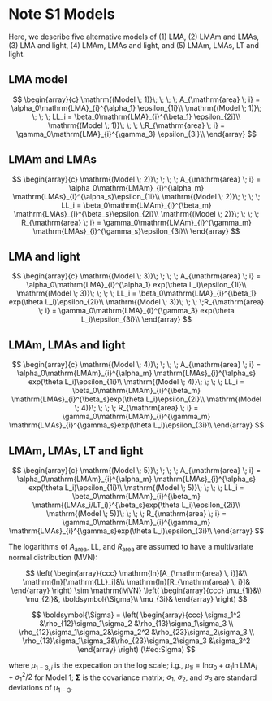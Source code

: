 # Note S1 Models

Here, we describe five alternative models of (1) LMA, (2) LMAm and LMAs, (3) LMA and light, (4) LMAm, LMAs and light, and (5) LMAm, LMAs, LT and light.

## LMA model

$$
\begin{array}{c}
\mathrm{(Model \; 1)}\; \; \; \;  A_{\mathrm{area} \; i}
= \alpha_0\mathrm{LMA}_{i}^{\alpha_1} \epsilon_{1i}\\
\mathrm{(Model \; 1)}\; \; \; \; LL_i = \beta_0\mathrm{LMA}_{i}^{\beta_1} \epsilon_{2i}\\
\mathrm{(Model \; 1)}\; \; \; \;R_{\mathrm{area} \; i}
= \gamma_0\mathrm{LMA}_{i}^{\gamma_3} \epsilon_{3i}\\
\end{array}
$$

## LMAm and LMAs

$$
\begin{array}{c}
\mathrm{(Model \; 2)}\; \; \; \;  A_{\mathrm{area} \; i}
= \alpha_0\mathrm{LMAm}_{i}^{\alpha_m} \mathrm{LMAs}_{i}^{\alpha_s}\epsilon_{1i}\\
\mathrm{(Model \; 2)}\; \; \; \; LL_i = \beta_0\mathrm{LMAm}_{i}^{\beta_m} \mathrm{LMAs}_{i}^{\beta_s}\epsilon_{2i}\\
\mathrm{(Model \; 2)}\; \; \; \;  R_{\mathrm{area} \; i}
= \gamma_0\mathrm{LMAm}_{i}^{\gamma_m} \mathrm{LMAs}_{i}^{\gamma_s}\epsilon_{3i}\\
\end{array}
$$

## LMA and light

$$
\begin{array}{c}
\mathrm{(Model \; 3)}\; \; \; \;  A_{\mathrm{area} \; i}
= \alpha_0\mathrm{LMA}_{i}^{\alpha_1} exp(\theta L_i)\epsilon_{1i}\\
\mathrm{(Model \; 3)}\; \; \; \; LL_i = \beta_0\mathrm{LMA}_{i}^{\beta_1} exp(\theta L_i)\epsilon_{2i}\\
\mathrm{(Model \; 3)}\; \; \; \;R_{\mathrm{area} \; i}
= \gamma_0\mathrm{LMA}_{i}^{\gamma_3} exp(\theta L_i)\epsilon_{3i}\\
\end{array}
$$

## LMAm, LMAs and light

$$
\begin{array}{c}
\mathrm{(Model \; 4)}\; \; \; \;  A_{\mathrm{area} \; i}
= \alpha_0\mathrm{LMAm}_{i}^{\alpha_m} \mathrm{LMAs}_{i}^{\alpha_s} exp(\theta L_i)\epsilon_{1i}\\
\mathrm{(Model \; 4)}\; \; \; \; LL_i = \beta_0\mathrm{LMAm}_{i}^{\beta_m} \mathrm{LMAs}_{i}^{\beta_s}exp(\theta L_i)\epsilon_{2i}\\
\mathrm{(Model \; 4)}\; \; \; \;  R_{\mathrm{area} \; i}
= \gamma_0\mathrm{LMAm}_{i}^{\gamma_m} \mathrm{LMAs}_{i}^{\gamma_s}exp(\theta L_i)\epsilon_{3i}\\
\end{array}
$$

## LMAm, LMAs, LT and light

$$
\begin{array}{c}
\mathrm{(Model \; 5)}\; \; \; \;  A_{\mathrm{area} \; i}
= \alpha_0\mathrm{LMAm}_{i}^{\alpha_m} \mathrm{LMAs}_{i}^{\alpha_s} exp(\theta L_i)\epsilon_{1i}\\
\mathrm{(Model \; 5)}\; \; \; \; LL_i = \beta_0\mathrm{LMAm}_{i}^{\beta_m} \mathrm{(LMAs_i/LT_i)}^{\beta_s}exp(\theta L_i)\epsilon_{2i}\\
\mathrm{(Model \; 5)}\; \; \; \;  R_{\mathrm{area} \; i}
= \gamma_0\mathrm{LMAm}_{i}^{\gamma_m} \mathrm{LMAs}_{i}^{\gamma_s}exp(\theta L_i)\epsilon_{3i}\\
\end{array}
$$

The logarithms of *A*~area~, LL, and *R*~area~ are assumed to have a multivariate normal distribution (MVN):

$$
\left(
\begin{array}{ccc}
\mathrm{ln}[A_{\mathrm{area} \, i}]&\\
\mathrm{ln}[\mathrm{LL}_i]&\\
\mathrm{ln}[R_{\mathrm{area} \, i}]&
\end{array}
\right)
\sim \mathrm{MVN}
\left(
\begin{array}{ccc}
\mu_{1i}&\\
\mu_{2i}&, \boldsymbol{\Sigma}\\
\mu_{3i}&
\end{array}
\right)
$$

$$
\boldsymbol{\Sigma} =
\left(
\begin{array}{ccc}
\sigma_1^2 &\rho_{12}\sigma_1\sigma_2 &\rho_{13}\sigma_1\sigma_3 \\
\rho_{12}\sigma_1\sigma_2&\sigma_2^2 &\rho_{23}\sigma_2\sigma_3 \\
\rho_{13}\sigma_1\sigma_3&\rho_{23}\sigma_2\sigma_3 &\sigma_3^2
\end{array}
\right) (\#eq:Sigma)
$$

where $\mu_{1-3,i}$ is the expecation on the log scale; i.g., $\mu_{1i} = \mathrm{ln}\alpha_0 + \alpha_1 \mathrm{ln\; LMA}_i + \sigma_1^2/2$ for Model 1; $\boldsymbol{\Sigma}$ is the covariance matrix; $\sigma_1$, $\sigma_2$, and $\sigma_3$ are standard deviations of $\mu_{1-3}$.
